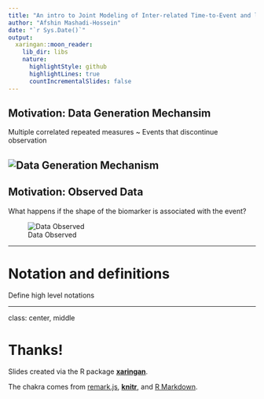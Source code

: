 ```yaml
---
title: "An intro to Joint Modeling of Inter-related Time-to-Event and longtidinal processes"
author: "Afshin Mashadi-Hossein"
date: "`r Sys.Date()`"
output:
  xaringan::moon_reader:
    lib_dir: libs
    nature:
      highlightStyle: github
      highlightLines: true
      countIncrementalSlides: false
---
```

## Motivation: Data Generation Mechansim

Multiple correlated repeated measures ~  Events that discontinue observation

![Data Generation Mechanism](./images/data_gen_mech.png)
---
## Motivation: Observed Data

What happens if the shape of the biomarker is associated with the event?

![Data Observed](./images/data_observed.png)

---

# Notation and definitions

Define high level notations

---

class: center, middle

# Thanks!

Slides created via the R package [**xaringan**](https://github.com/yihui/xaringan).

The chakra comes from [remark.js](https://remarkjs.com), [**knitr**](https://yihui.org/knitr/), and [R Markdown](https://rmarkdown.rstudio.com).
